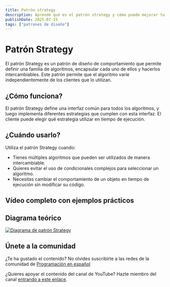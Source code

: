 ```yaml
---
title: Patrón strategy
description: Aprende qué es el patrón strategy y cómo puede mejorar tu código
publishDate: 2025-07-15
tags: ["patrones de diseño"]
---
```



# Patrón Strategy

El patrón Strategy es un patrón de diseño de comportamiento que permite definir una familia de algoritmos, encapsular cada uno de ellos y hacerlos intercambiables. Este patrón permite que el algoritmo varíe independientemente de los clientes que lo utilizan.

## ¿Cómo funciona?

El patrón Strategy define una interfaz común para todos los algoritmos, y luego implementa diferentes estrategias que cumplen con esta interfaz. El cliente puede elegir qué estrategia utilizar en tiempo de ejecución.

## ¿Cuándo usarlo?

Utiliza el patrón Strategy cuando:

- Tienes múltiples algoritmos que pueden ser utilizados de manera intercambiable.
- Quieres evitar el uso de condicionales complejos para seleccionar un algoritmo.
- Necesitas cambiar el comportamiento de un objeto en tiempo de ejecución sin modificar su código.

## Vídeo completo con ejemplos prácticos

<YouTubeEmbed
  id="j0I_hzEhfTE"
  title="Qué son los patrones de diseño - Programación en español"
/>

## Diagrama teórico

<a href="/diagrams/Strategy.png" target="_blank" rel="noopener noreferrer">
  <img
    src="/diagrams/Strategy.png"
    alt="Diagrama de patrón Strategy"
    width={800}
    height={600}
  />
</a>

## Únete a la comunidad

¿Te ha gustado el contenido? No olvides suscribirte a las redes de la comunidad de <a href="https://programacion-es.dev/redes/" target="_blank" rel="noopener noreferrer">Programación en español</a>

¿Quieres apoyar el contenido del canal de YouTube? Hazte miembro del canal <a href="https://www.youtube.com/channel/UCNliuGyPizt7uNcdCrUoduQ/join" target="_blank" rel="noopener noreferrer">entrando a este enlace</a>.
